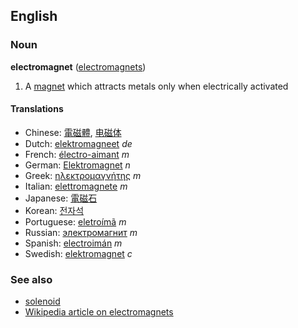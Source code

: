==English==
===Noun===
'''electromagnet''' ([[electromagnets]])

# A [[magnet]] which attracts metals only when electrically activated

====Translations====
*Chinese: [[電磁體]], [[电磁体]]
*Dutch: [[elektromagneet]] ''de''
*French: [[électro-aimant]] ''m''
*German: [[Elektromagnet]] ''n''
*Greek: [[ηλεκτρομαγνήτης]] ''m''
*Italian: [[elettromagnete]] ''m''
*Japanese: [[電磁石]]
*Korean: [[전자석]]
*Portuguese: [[eletroímã]] ''m''
*Russian: [[электромагнит]] ''m''
*Spanish: [[electroimán]] ''m''
*Swedish: [[elektromagnet]] ''c''

===See also===
*[[solenoid]]
*[[w:Electromagnet|Wikipedia article on electromagnets]]